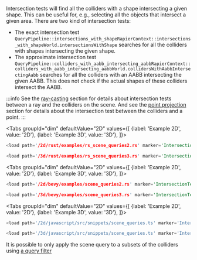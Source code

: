 
Intersection tests will find all the colliders with a shape intersecting a given shape. This can be useful for, e.g.,
selecting all the objects that intersect a given area. There are two kind of intersection tests:
- The exact intersection test <rapier>`QueryPipeline::intersections_with_shape`</rapier><bevy>`RapierContext::intersections_with_shape`</bevy><js>`World.intersectionsWithShape`</js>
  searches for all the colliders with shapes intersecting the given shape.
- The approximate intersection test <rapier>`QueryPipeline::colliders_with_aabb_intersecting_aabb`</rapier><bevy>`RapierContext::colliders_with_aabb_intersecting_aabb`</bevy><js>`World.collidersWithAabbIntersectingAabb`</js> searches
for all the colliders with an AABB intersecting the given AABB. This does not check if the actual shapes of these colliders
intersect the AABB.

:::info
See the [ray-casting](#ray-casting) section for details about intersection tests between a ray and the colliders on the scene.
And see the [point projection](#point-projection) section for details about the intersection test between the colliders and
a point.
:::

<rapier>

<Tabs
    groupId="dim"
    defaultValue="2D"
    values={[
        {label: 'Example 2D', value: '2D'},
        {label: 'Example 3D', value: '3D'},
    ]}>
<TabItem value="2D">

```rust
<load path='/2d/rust/examples/rs_scene_queries2.rs' marker='IntersectionTest' />
```

</TabItem>
<TabItem value="3D">

```rust
<load path='/3d/rust/examples/rs_scene_queries3.rs' marker='IntersectionTest' />
```

</TabItem>
</Tabs>

</rapier>
<bevy>

<Tabs
    groupId="dim"
    defaultValue="2D"
    values={[
        {label: 'Example 2D', value: '2D'},
        {label: 'Example 3D', value: '3D'},
    ]}>
<TabItem value="2D">

```rust
<load path='/2d/bevy/examples/scene_queries2.rs' marker='IntersectionTest' />
```

</TabItem>
<TabItem value="3D">

```rust
<load path='/3d/bevy/examples/scene_queries3.rs' marker='IntersectionTest' />
```

</TabItem>
</Tabs>

</bevy>
<js>

<Tabs
groupId="dim"
defaultValue="2D"
values={[
{label: 'Example 2D', value: '2D'},
{label: 'Example 3D', value: '3D'},
]}>
<TabItem value="2D">

```js
<load path='/2d/javascript/src/snippets/scene_queries.ts' marker='IntersectionTest' />
```

</TabItem>
<TabItem value="3D">

```js
<load path='/3d/javascript/src/snippets/scene_queries.ts' marker='IntersectionTest' />
```

</TabItem>
</Tabs>

</js>

It is possible to only apply the scene query to a subsets of the colliders using [a query filter](#query-filters)